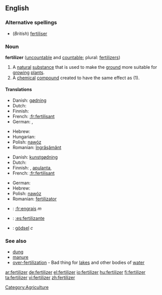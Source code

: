 ==English==

===Alternative spellings===
*(''British'') [[fertiliser]]

===Noun===
'''fertilizer''' ([[uncountable]] and [[countable]]; plural: [[fertilizers]])

# A [[natural]] [[substance]] that is used to make the [[ground]] more suitable for [[grow]]ing [[plant]]s.
# A [[chemical]] [[compound]] created to have the same effect as (1).

====Translations====
{{trans-top|a natural substance that is used to make the ground more suitable for growing plants}}
* Danish: [[gødning]] {{c}}
* Dutch: {{t+|nl|mest|m}}
* Finnish: {{t-|fi|lannoite}}
* French: [[:fr:fertilisant]]
* German: {{t|de|Dünger|m}}, {{t|de|Düngemittel|n}}
{{trans-mid}}
* Hebrew: {{t-|he|דשן|m|tr=deshen|sc=Hebr}}
* Hungarian: {{t+|hu|trágya}}
* Polish: [[nawóz]] {{m}}
* Romanian: [[îngrăşământ]] {{n}}
{{trans-bottom}}

{{trans-top|a chemical compound created to have the same effect as (1)}}
* Danish: [[kunstgødning]] {{c}}
* Dutch: {{t+|nl|kunstmest|m}}
* Finnish: {{t|fi|lannoite}}, [[apulanta]], {{t|fi|keinolannoite}}
* French: [[:fr:fertilisant]]
{{trans-mid}}
* German: {{Ü|de|Handelsdünger|m}}
* Hebrew: {{t-|he|דשן|m|tr=deshen|sc=Hebr}}
* Polish: [[nawóz]] {{m}}
* Romanian: [[fertilizator]] {{n}}
{{trans-bottom}}

{{checktrans-top}}
*{{ttbc|French}}: [[:fr:engrais]] ''m''
*{{ttbc|Spanish}}: [[:es:fertilizante]]
*{{ttbc|Swedish}}: [[gödsel]] ''c''
{{checktrans-bottom}}

===See also===
*[[dung]]
*[[manure]]
*[[over-fertilization]] - Bad thing for [[lake]]s and other bodies of [[water]]

[[Category:Agriculture]]

[[ar:fertilizer]]
[[de:fertilizer]]
[[el:fertilizer]]
[[io:fertilizer]]
[[hu:fertilizer]]
[[fi:fertilizer]]
[[ta:fertilizer]]
[[vi:fertilizer]]
[[zh:fertilizer]]
